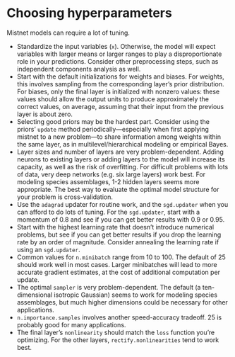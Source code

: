 <!--
%\VignetteEngine{knitr}
%\VignetteIndexEntry{hyperparameters}
-->

# Choosing hyperparameters

Mistnet models can require a lot of tuning.

* Standardize the input variables (`x`). Otherwise, the model will expect variables with larger means or larger ranges to play a disproportionate role in your predictions.  Consider other preprocessing steps, such as independent components analysis as well.
* Start with the default initializations for weights and biases.  For weights, this involves sampling from the corresponding layer's prior distribution.  For biases, only the final layer is initialized with nonzero values: these values should allow the output units to produce approximately the correct values, on average, assuming that their input from the previous layer is about zero.
* Selecting good priors may be the hardest part.  Consider using the priors' `update` method periodically---especially when first applying mistnet to a new problem---to share information among weights within the same layer, as in multilevel/hierarchical modeling or empirical Bayes.
* Layer sizes and number of layers are very problem-dependent.  Adding neurons to existing layers or adding layers to the model will increase its capacity, as well as the risk of overfitting.  For difficult problems with lots of data, very deep networks (e.g. six large layers) work best.  For modeling species assemblages, 1-2 hidden layers seems more appropriate.  The best way to evaluate the optimal model structure for your problem is cross-validation.
* Use the `adagrad` updater for routine work, and the `sgd.updater` when you can afford to do lots of tuning. For the `sgd.updater`, start with a momentum of 0.8 and see if you can get better results with 0.9 or 0.95.
* Start with the highest learning rate that doesn't introduce numerical problems, but see if you can get better results if you drop the learning rate by an order of magnitude. Consider annealing the learning rate if using an `sgd.updater`.
* Common values for `n.minibatch` range from 10 to 100.  The default of 25 should work well in most cases. Larger minibatches will lead to more accurate gradient estimates, at the cost of additional computation per update.
* The optimal `sampler` is very problem-dependent. The default (a ten-dimensional isotropic Gaussian) seems to work for modeling species assemblages, but much higher dimensions could be necessary for other applications.
* `n.importance.samples` involves another speed-accuracy tradeoff.  25 is probably good for many applications.
* The final layer's `nonlinearity` should match the `loss` function you're optimizing.  For the other layers, `rectify.nonlinearities` tend to work best.